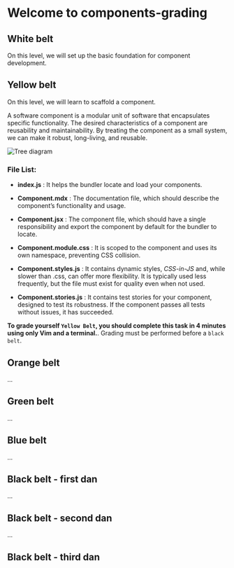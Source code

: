 # Welcome to components-grading

## White belt
On this level, we will set up the basic foundation for component development.

## Yellow belt

On this level, we will learn to scaffold a component.

A software component is a modular unit of software that encapsulates specific functionality. The desired characteristics of a component are reusability and maintainability.
By treating the component as a small system, we can make it robust, long-living, and reusable.


![Tree diagram](./resources/tree.png)

### File List:

- **index.js**
: It helps the bundler locate and load your components.

- **Component.mdx**
: The documentation file, which should describe the component’s functionality and usage.

- **Component.jsx**
: The component file, which should have a single responsibility and export the component by default for the bundler to locate.

- **Component.module.css**
: It is scoped to the component and uses its own namespace, preventing CSS collision.

- **Component.styles.js**
: It contains dynamic styles, *CSS-in-JS* and, while slower than .css, can offer more flexibility. It is typically used less frequently, but the file must exist for quality even when not used.

- **Component.stories.js**
: It contains test stories for your component, designed to test its robustness. If the component passes all tests without issues, it has succeeded.

**To grade yourself `Yellow Belt`, you should complete this task in 4 minutes using only Vim and a terminal.**. Grading must be performed before a `black belt`.

## Orange belt
...

## Green belt
...

## Blue belt
...

## Black belt - first dan
...

## Black belt - second dan
...

## Black belt - third dan
